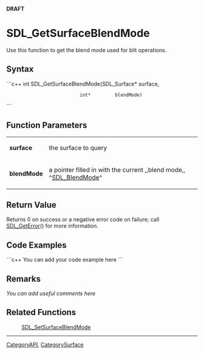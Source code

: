 <!-- pragma section-numbers off -->
<!-- pragma disable-camelcase -->
'''DRAFT'''

= SDL_GetSurfaceBlendMode =
Use this function to get the blend mode used for blit operations.


== Syntax ==
```c++
int SDL_GetSurfaceBlendMode(SDL_Surface* surface,
                            int*         blendMode)
```

== Function Parameters ==
{|
|'''surface'''
|the surface to query
|-
|'''blendMode'''
|a pointer filled in with the current ,,blend mode,, ^[[SDL_BlendMode]]^
|}

== Return Value ==
Returns 0 on success or a negative error code on failure; call [[SDL_GetError]]() for more information.

== Code Examples ==
```c++
You can add your code example here
```

== Remarks ==
''You can add useful comments here''

== Related Functions ==
:[[SDL_SetSurfaceBlendMode]]

----
[[CategoryAPI]], [[CategorySurface]]
